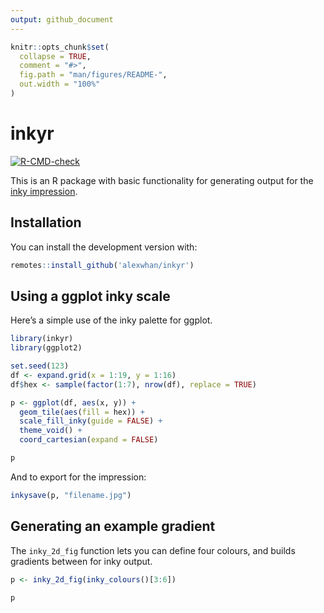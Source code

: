 ```yaml
---
output: github_document
---
```


<!-- README.md is generated from README.Rmd. Please edit that file -->

```r
knitr::opts_chunk$set(
  collapse = TRUE,
  comment = "#>",
  fig.path = "man/figures/README-",
  out.width = "100%"
)
```


# inkyr

<!-- badges: start -->
[![R-CMD-check](https://github.com/alexwhan/inkyr/workflows/R-CMD-check/badge.svg)](https://github.com/alexwhan/inkyr/actions)
<!-- badges: end -->

This is an R package with basic functionality for generating output for the [inky impression](https://shop.pimoroni.com/products/inky-impression).

## Installation

You can install the development version with:

``` r
remotes::install_github('alexwhan/inkyr')
```

## Using a ggplot inky scale

Here's a simple use of the inky palette for ggplot.

``` r
library(inkyr)
library(ggplot2)

set.seed(123)
df <- expand.grid(x = 1:19, y = 1:16)
df$hex <- sample(factor(1:7), nrow(df), replace = TRUE)

p <- ggplot(df, aes(x, y)) +
  geom_tile(aes(fill = hex)) +
  scale_fill_inky(guide = FALSE) +
  theme_void() +
  coord_cartesian(expand = FALSE)

p
```

And to export for the impression:

``` r
inkysave(p, "filename.jpg")
```

## Generating an example gradient

The `inky_2d_fig` function lets you can define four colours, and builds gradients between for inky output.

``` r
p <- inky_2d_fig(inky_colours()[3:6])

p

```
